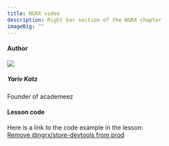```yaml
---
title: NGRX video
description: Right bar section of the NGRX chapter
imageBig: ""
---
```


#### Author

<Link href="/en/user/yariv-katz" className="flex mt-3 items-center">
  <div>
    <img
      src="https://avatars.githubusercontent.com/u/2714362?v=4"
      className="relative flex h-10 w-10 shrink-0 overflow-hidden rounded-full"
    />
  </div>
  <div className="ml-2 leading-tight text-sm">
    <h5 className="font-bold">Yariv Katz</h5>
    <p>Founder of academeez</p>
  </div>
</Link>

#### Lesson code

Here is a link to the code example in the lesson:\
[Remove @ngrx/store-devtools from prod](https://codesandbox.io/p/sandbox/silent-pine-3vrfhs)
